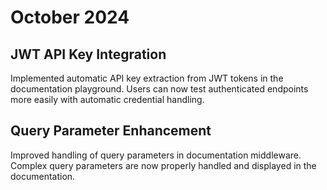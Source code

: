 # October 2024

## JWT API Key Integration
Implemented automatic API key extraction from JWT tokens in the documentation playground. Users can now test authenticated endpoints more easily with automatic credential handling.

<Card
  title="Contact us to learn more"
  variant="bordered"
  href="mailto:support@buildwithfern.com "
/>

## Query Parameter Enhancement
Improved handling of query parameters in documentation middleware. Complex query parameters are now properly handled and displayed in the documentation.